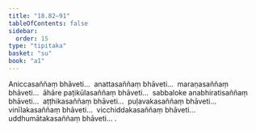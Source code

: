```yaml
---
title: "18.82–91"
tableOfContents: false
sidebar:
  order: 15
type: "tipitaka"
basket: "su"
book: "a1"
---
```



<DynamicBreadcrumb />

<Division number="463–472" book="a1" bookNo="15">

<Paragraph number="453" book="a1">
Aniccasaññaṃ bhāveti…  anattasaññaṃ bhāveti…  maraṇasaññaṃ bhāveti…  āhāre paṭikūlasaññaṃ bhāveti…  sabbaloke anabhiratisaññaṃ bhāveti…  aṭṭhikasaññaṃ bhāveti…  puḷavakasaññaṃ bhāveti…  vinīlakasaññaṃ bhāveti…  vicchiddakasaññaṃ bhāveti…  uddhumātakasaññaṃ bhāveti… .
</Paragraph>
</Division>